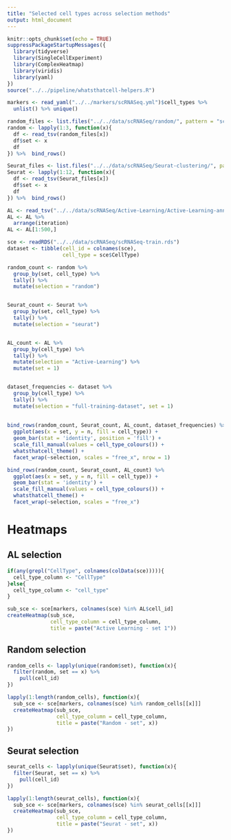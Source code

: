 ```yaml
---
title: "Selected cell types across selection methods"
output: html_document
---
```


```r
knitr::opts_chunk$set(echo = TRUE)
suppressPackageStartupMessages({
  library(tidyverse)
  library(SingleCellExperiment)
  library(ComplexHeatmap)
  library(viridis)
  library(yaml)
})
source("../../pipeline/whatsthatcell-helpers.R")
```



```r
markers <- read_yaml("../../markers/scRNASeq.yml")$cell_types %>% 
  unlist() %>% unique()

random_files <- list.files("../../data/scRNASeq/random/", pattern = "scRNASeq-anno", full.names = TRUE)
random <- lapply(1:3, function(x){
  df <- read_tsv(random_files[x])
  df$set <- x
  df
}) %>%  bind_rows()

Seurat_files <- list.files("../../data/scRNASeq/Seurat-clustering/", pattern = "scRNASeq-anno", full.names = TRUE)
Seurat <- lapply(1:12, function(x){
  df <- read_tsv(Seurat_files[x])
  df$set <- x
  df
}) %>%  bind_rows()

AL <- read_tsv("../../data/scRNASeq/Active-Learning/Active-Learning-annotation-GroundTruth.tsv")
AL <- AL %>% 
  arrange(iteration)
AL <- AL[1:500,]

sce <- readRDS("../../data/scRNASeq/scRNASeq-train.rds")
dataset <- tibble(cell_id = colnames(sce),
                  cell_type = sce$CellType)
```


```r
random_count <- random %>% 
  group_by(set, cell_type) %>% 
  tally() %>% 
  mutate(selection = "random")


Seurat_count <- Seurat %>% 
  group_by(set, cell_type) %>% 
  tally() %>% 
  mutate(selection = "seurat")


AL_count <- AL %>% 
  group_by(cell_type) %>% 
  tally() %>% 
  mutate(selection = "Active-Learning") %>% 
  mutate(set = 1)


dataset_frequencies <- dataset %>% 
  group_by(cell_type) %>% 
  tally() %>% 
  mutate(selection = "full-training-dataset", set = 1)
  
  
bind_rows(random_count, Seurat_count, AL_count, dataset_frequencies) %>% 
  ggplot(aes(x = set, y = n, fill = cell_type)) +
  geom_bar(stat = 'identity', position = 'fill') +
  scale_fill_manual(values = cell_type_colours()) +
  whatsthatcell_theme() +
  facet_wrap(~selection, scales = "free_x", nrow = 1)

bind_rows(random_count, Seurat_count, AL_count) %>% 
  ggplot(aes(x = set, y = n, fill = cell_type)) +
  geom_bar(stat = 'identity') +
  scale_fill_manual(values = cell_type_colours()) +
  whatsthatcell_theme() +
  facet_wrap(~selection, scales = "free_x")
```


# Heatmaps

## AL selection 

```r
if(any(grepl("CellType", colnames(colData(sce))))){
  cell_type_column <- "CellType"
}else{
  cell_type_column <- "cell_type"
}

sub_sce <- sce[markers, colnames(sce) %in% AL$cell_id]
createHeatmap(sub_sce, 
              cell_type_column = cell_type_column, 
              title = paste("Active Learning - set 1"))
```


## Random selection 

```r
random_cells <- lapply(unique(random$set), function(x){
  filter(random, set == x) %>% 
    pull(cell_id)
})

lapply(1:length(random_cells), function(x){
  sub_sce <- sce[markers, colnames(sce) %in% random_cells[[x]]]
  createHeatmap(sub_sce, 
                cell_type_column = cell_type_column, 
                title = paste("Random - set", x))
})
```


## Seurat selection

```r
seurat_cells <- lapply(unique(Seurat$set), function(x){
  filter(Seurat, set == x) %>% 
    pull(cell_id)
})

lapply(1:length(seurat_cells), function(x){
  sub_sce <- sce[markers, colnames(sce) %in% seurat_cells[[x]]]
  createHeatmap(sub_sce, 
                cell_type_column = cell_type_column, 
                title = paste("Seurat - set", x))
})
```



